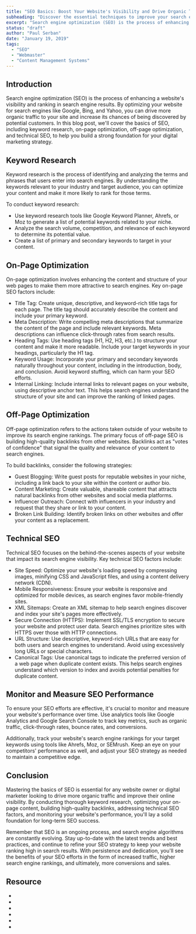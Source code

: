 ```yaml
---
title: "SEO Basics: Boost Your Website's Visibility and Drive Organic Traffic"
subheading: "Discover the essential techniques to improve your search engine rankings and attract more visitors to your website."
excerpt: "Search engine optimization (SEO) is the process of enhancing a website's visibility and ranking in search engine results. By optimizing your website for search engines like Google, Bing, and Yahoo, you can drive more organic traffic to your site and increase its chances of being discovered by potential customers. In this blog post, we'll cover the basics of SEO, including keyword research, on-page optimization, off-page optimization, and technical SEO, to help you build a strong foundation for your digital marketing strategy."
status: "draft"
author: "Paul Serban"
date: "January 19, 2019"
tags:
  - "SEO"
  - "Webmaster"
  - "Content Management Systems"
---
```


## Introduction
Search engine optimization (SEO) is the process of enhancing a website's visibility and ranking in search engine results. By optimizing your website for search engines like Google, Bing, and Yahoo, you can drive more organic traffic to your site and increase its chances of being discovered by potential customers. In this blog post, we'll cover the basics of SEO, including keyword research, on-page optimization, off-page optimization, and technical SEO, to help you build a strong foundation for your digital marketing strategy.

## Keyword Research
Keyword research is the process of identifying and analyzing the terms and phrases that users enter into search engines. By understanding the keywords relevant to your industry and target audience, you can optimize your content and make it more likely to rank for those terms.

To conduct keyword research:

- Use keyword research tools like Google Keyword Planner, Ahrefs, or Moz to generate a list of potential keywords related to your niche.
- Analyze the search volume, competition, and relevance of each keyword to determine its potential value.
- Create a list of primary and secondary keywords to target in your content.

## On-Page Optimization
On-page optimization involves enhancing the content and structure of your web pages to make them more attractive to search engines. Key on-page SEO factors include:

- Title Tag: Create unique, descriptive, and keyword-rich title tags for each page. The title tag should accurately describe the content and include your primary keyword.
- Meta Description: Write compelling meta descriptions that summarize the content of the page and include relevant keywords. Meta descriptions can influence click-through rates from search results.
- Heading Tags: Use heading tags (H1, H2, H3, etc.) to structure your content and make it more readable. Include your target keywords in your headings, particularly the H1 tag.
- Keyword Usage: Incorporate your primary and secondary keywords naturally throughout your content, including in the introduction, body, and conclusion. Avoid keyword stuffing, which can harm your SEO efforts.
- Internal Linking: Include internal links to relevant pages on your website, using descriptive anchor text. This helps search engines understand the structure of your site and can improve the ranking of linked pages.

## Off-Page Optimization
Off-page optimization refers to the actions taken outside of your website to improve its search engine rankings. The primary focus of off-page SEO is building high-quality backlinks from other websites. Backlinks act as "votes of confidence" that signal the quality and relevance of your content to search engines.

To build backlinks, consider the following strategies:

- Guest Blogging: Write guest posts for reputable websites in your niche, including a link back to your site within the content or author bio.
- Content Marketing: Create valuable, shareable content that attracts natural backlinks from other websites and social media platforms.
- Influencer Outreach: Connect with influencers in your industry and request that they share or link to your content.
- Broken Link Building: Identify broken links on other websites and offer your content as a replacement.

## Technical SEO
Technical SEO focuses on the behind-the-scenes aspects of your website that impact its search engine visibility. Key technical SEO factors include:

- Site Speed: Optimize your website's loading speed by compressing images, minifying CSS and JavaScript files, and using a content delivery network (CDN).
- Mobile Responsiveness: Ensure your website is responsive and optimized for mobile devices, as search engines favor mobile-friendly sites.
- XML Sitemaps: Create an XML sitemap to help search engines discover and index your site's pages more effectively.
- Secure Connection (HTTPS): Implement SSL/TLS encryption to secure your website and protect user data. Search engines prioritize sites with HTTPS over those with HTTP connections.
- URL Structure: Use descriptive, keyword-rich URLs that are easy for both users and search engines to understand. Avoid using excessively long URLs or special characters.
- Canonical Tags: Use canonical tags to indicate the preferred version of a web page when duplicate content exists. This helps search engines understand which version to index and avoids potential penalties for duplicate content.

## Monitor and Measure SEO Performance
To ensure your SEO efforts are effective, it's crucial to monitor and measure your website's performance over time. Use analytics tools like Google Analytics and Google Search Console to track key metrics, such as organic traffic, click-through rates, bounce rates, and conversions.

Additionally, track your website's search engine rankings for your target keywords using tools like Ahrefs, Moz, or SEMrush. Keep an eye on your competitors' performance as well, and adjust your SEO strategy as needed to maintain a competitive edge.

## Conclusion

Mastering the basics of SEO is essential for any website owner or digital marketer looking to drive more organic traffic and improve their online visibility. By conducting thorough keyword research, optimizing your on-page content, building high-quality backlinks, addressing technical SEO factors, and monitoring your website's performance, you'll lay a solid foundation for long-term SEO success.

Remember that SEO is an ongoing process, and search engine algorithms are constantly evolving. Stay up-to-date with the latest trends and best practices, and continue to refine your SEO strategy to keep your website ranking high in search results. With persistence and dedication, you'll see the benefits of your SEO efforts in the form of increased traffic, higher search engine rankings, and ultimately, more conversions and sales.

## Resource
- <Link href="https://developers.google.com/search/docs" label="google.com - Explore Google Search Docs" isInternal={false}/>
- <Link href="https://github.com/seo/guide" label="github.com/seo - State Of The Art Internet Marketing" isInternal={false}/>
- <Link href="https://neilpatel.com/blog/seo-developers/" label="neilpatel.com/blog - 8 Must-Know SEO Best Practices For Developers" isInternal={false}/>
- <Link href="https://medium.com/welldone-software/seo-for-developers-a-quick-overview-5b5b7ce34679" label="medium.com - SEO For Developers" isInternal={false} />
- <Link href="https://www.youtube.com/watch?v=xsVTqzratPs" label="youtube.com/ahref - Complete SEO Course fo Beginners: Learn to Rank #1 in Google" isInternal={false}/>
- <Link href="https://www.youtube.com/watch?v=SnxeXZpZkI0" label="youtube.com/simplilearn - SEO Full Course" isInternal={false}/>